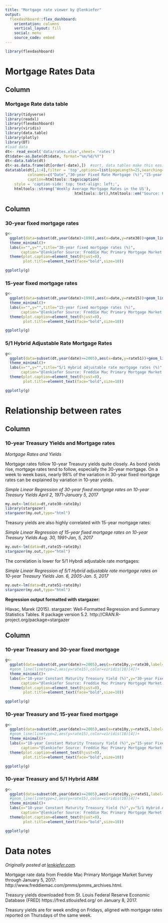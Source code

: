 ```yaml
---
title: "Mortgage rate viewer by @lenkiefer"
output: 
  flexdashboard::flex_dashboard:
    orientation: columns
    vertical_layout: fill
    social: menu
    source_code: embed
---
```


```r
library(flexdashboard)
```

Mortgage Rates Data
===================================== 


Column {data-width=500}
-----------------------------------------------------------------------

### Mortgage Rate data table

```r
library(tidyverse)
library(readxl)
library(flexdashboard)
library(viridis)
library(data.table)
library(plotly)
library(DT)
#load data
dt<- read_excel('data/rates.xlsx',sheet= 'rates')
dt$date<-as.Date(dt$date, format="%m/%d/%Y")
dt<-data.table(dt) 
dt<-as.data.frame(dt[order(-date),])  #sort, data tables make this easier
datatable(dt[,1:4],filter = 'top',options=list(pageLength=25,searching=F),
          colnames=c("Date","30-year Fixed Rate Mortgage (%)","15-year Fixed Rate Mortgage (%)","5/1 Adjustable Rate Mortgage (%)"),
          caption=htmltools::tags$caption(
    style = 'caption-side: top; text-align: left;',
    htmltools::strong('Weekly Average Mortgage Rates in the US'), 
                               htmltools::br(),htmltools::em("Source: Freddie Mac Primary Mortgage Market Survey through Jan. 5, 2017" )))
```

Column {data-width=500 .tabset .tabset-fade}
-----------------------------------------------------------------------

### 30-year fixed mortgage rates

```r
g<-
  ggplot(data=subset(dt,year(date)>1890),aes(x=date,y=rate30))+geom_line(color=viridis(10)[8])+
  theme_minimal()+
  labs(x="",y="",title="30-year fixed mortgage rates (%)",
       caption="@lenkiefer Source: Freddie Mac Primary Mortgage Market Survey")+
  theme(plot.caption=element_text(hjust=0),
        plot.title=element_text(face="bold",size=10))

ggplotly(g)
```

### 15-year fixed mortgage rates

```r

g<-
  ggplot(data=subset(dt,year(date)>1990),aes(x=date,y=rate15))+geom_line(color=viridis(10)[4])+
  theme_minimal()+
  labs(x="",y="",title="15-year fixed mortgage rates (%)",
       caption="@lenkiefer Source: Freddie Mac Primary Mortgage Market Survey")+
  theme(plot.caption=element_text(hjust=0),
        plot.title=element_text(face="bold",size=10))

ggplotly(g)

```


### 5/1 Hybrid Adjustable Rate Mortgage Rates

```r

g<-
  ggplot(data=subset(dt,year(date)>=2005),aes(x=date,y=rate51))+geom_line(color=viridis(10)[5])+
  theme_minimal()+
  labs(x="",y="",title="5/1 Hybrid adjustable rate mortgage rates (%)",
       caption="@lenkiefer Source: Freddie Mac Primary Mortgage Market Survey")+
  theme(plot.caption=element_text(hjust=0),
        plot.title=element_text(face="bold",size=10))

ggplotly(g)

```

Relationship between rates
===================================== 

Column
-----------------------------------------------------------------------

### 10-year Treasury Yields and Mortgage rates

*Mortgage Rates and Yields* 

Mortgage rates follow 10-year Treasury yields quite closely. As bond yields rise, mortgage rates tend to follow, especially the 30-year mortgage. On a week to week basis, nearly 98% of the variation in 30-year fixed mortgage rates can be explained by variation in 10-year yields.

*Simple Linear Regression of 30-year fixed mortgage rates on 10-year Treasury Yields April 2, 1971-January 5, 2017*

```r
my.out<-lm(data=dt,rate30~rate10y)
library(stargazer)
stargazer(my.out,type="html")
```

Treasury yields are also highly correlated with 15-year mortgage rates:

*Simple Linear Regression of 15-year fixed mortgage rates on 10-year Treasury Yields Aug. 30, 1991-Jan, 5, 2017*

```r
my.out<-lm(data=dt,rate15~rate10y)
stargazer(my.out,type="html")
```

The correlation is lower for 5/1 Hybrdi adjustable rate mortgages:

*Simple Linear Regression of 5/1 Hybrid adjustable rate mortgage rates on 10-year Treasury Yields Jan. 6, 2005-Jan. 5, 2017*

```r
my.out<-lm(data=dt,rate51~rate10y)
stargazer(my.out,type="html")
```

**Regression output formatted with stargazer:**

Hlavac, Marek (2015). stargazer: Well-Formatted Regression and Summary Statistics Tables. R package version 5.2. http://CRAN.R-project.org/package=stargazer

Column {.tabset .tabset-fade}
-----------------------------------------------------------------------

### 10-year Treasury and 30-year fixed mortgage

```r
g<-
  ggplot(data=subset(dt,year(date)>=2005),aes(x=rate10y,y=rate30,label=date))+geom_point(color=viridis(10)[8],alpha=0.82)+stat_smooth(method="lm",linetype=2,color="black",fill=NA)+
  #geom_line(linetype=2,aes(y=rate15),color=viridis(10)[4])+
  theme_minimal()+
  labs(x="10-year Constant Maturity Treasury Yield (%)",y="30-year Fixed Mortgage Rate (%)",title="10-year Treasury Yields and Mortgage Rates",
       caption="@lenkiefer Source: Freddie Mac Primary Mortgage Market Survey, Federal Reserve H.15")+
  theme(plot.caption=element_text(hjust=0),
        plot.title=element_text(face="bold",size=10))

ggplotly(g)

```

### 10-year Treasury and 15-year fixed mortgage

```r
g<-
  ggplot(data=subset(dt,year(date)>=2005),aes(x=rate10y,y=rate15,label=date))+geom_point(color=viridis(10)[4],alpha=0.82)+stat_smooth(method="lm",linetype=2,color="black",fill=NA)+
  #geom_line(linetype=2,aes(y=rate15),color=viridis(10)[4])+
  theme_minimal()+
  labs(x="10-year Constant Maturity Treasury Yield (%)",y="15-year Fixed Mortgage Rate (%)",title="10-year Treasury Yields and Mortgage Rates",
       caption="@lenkiefer Source: Freddie Mac Primary Mortgage Market Survey, Federal Reserve H.15")+
  theme(plot.caption=element_text(hjust=0),
        plot.title=element_text(face="bold",size=10))

ggplotly(g)

```

### 10-year Treasury and 5/1 Hybrid ARM

```r
g<-
  ggplot(data=subset(dt,year(date)>=2005),aes(x=rate10y,y=rate51,label=date))+geom_point(color=viridis(10)[5],alpha=0.82)+stat_smooth(method="lm",linetype=2,color="black",fill=NA)+
  #geom_line(linetype=2,aes(y=rate15),color=viridis(10)[4])+
  theme_minimal()+
  labs(x="10-year Constant Maturity Treasury Yield (%)",y="5/1 Hybrid Adjustable Rate Mortgage Rate (%)",title="10-year Treasury Yields and Mortgage Rates",
       caption="@lenkiefer Source: Freddie Mac Primary Mortgage Market Survey, Federal Reserve H.15")+
  theme(plot.caption=element_text(hjust=0),
        plot.title=element_text(face="bold",size=10))

ggplotly(g)
```

Data notes
===================================== 

*Originally posted at [lenkiefer.com](http://lenkiefer.com/).*

Mortgage rate data from Freddie Mac Primary Mortgage Market Survey through January 5, 2017: http://www.freddiemac.com/pmms/pmms_archives.html.

Treasury yields downloaded from St. Louis Federal Reserve Economic Database (FRED) https://fred.stlouisfed.org/ on January 8, 2017. 

Treasury yields are for week ending on Fridays, aligned with mortgage rates reported on Thursdays of the same week.